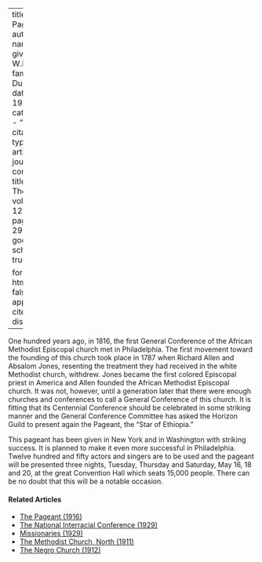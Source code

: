 
---
title: 'The Pageant'
author:
  - name:
      given: W.E.B.
      family: Du Bois
date: May 1916
categories: 
  - ""
citation: 
  type: article-journal
  container-title: The Crisis
  volume: 12
  issue: 1
  page: 28-29
google-scholar: true

format:
  html:
    toc: false
    appendix-cite-as: display
---



One hundred years ago, in 1816, the first General Conference of the African Methodist Episcopal church met in Philadelphia. The first movement toward the founding of this church took place in 1787 when Richard Allen and Absalom Jones, resenting the treatment they had received in the white Methodist church, withdrew. Jones became the first colored Episcopal priest in America and Allen founded the African Methodist Episcopal church. It was not, however, until a generation later that there were enough churches and conferences to call a General Conference of this church. It is fitting that its Centennial Conference should be celebrated in some striking manner and the General Conference Committee has asked the Horizon Guild to present again the Pageant, the "Star of Ethiopia."

This pageant has been given in New York and in Washington with striking success. It is planned to make it even more successful in Philadelphia. Twelve hundred and fifty actors and singers are to be used and the pageant will be presented three nights, Tuesday, Thursday and Saturday, May 16, 18 and 20, at the great Convention Hall which seats 15,000 people. There can be no doubt that this will be a notable occasion.

<!-- Similar articles start here -->
<div  class="clear-wrap"></div>

#### Related Articles

* [The Pageant (1916)](/Volumes/12/01/pageant.html)
* [The National Interracial Conference (1929)](/Volumes/36/02/national_interracial_conference.html)
* [Missionaries (1929)](/Volumes/36/05/missionaries.html)
* [The Methodist Church, North (1911)](/Volumes/01/05/methodist_church_north.html)
* [The Negro Church (1912)](/Volumes/04/01/negro_church.html)

<!-- Similar articles end here -->